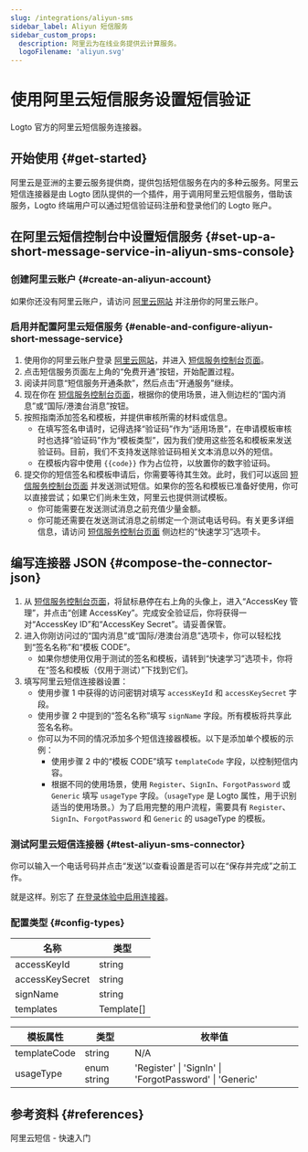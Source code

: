 ```yaml
---
slug: /integrations/aliyun-sms
sidebar_label: Aliyun 短信服务
sidebar_custom_props:
  description: 阿里云为在线业务提供云计算服务。
  logoFilename: 'aliyun.svg'
---
```



# 使用阿里云短信服务设置短信验证

Logto 官方的阿里云短信服务连接器。

<GuideTip />

## 开始使用 \{#get-started}

阿里云是亚洲的主要云服务提供商，提供包括短信服务在内的多种云服务。阿里云短信连接器是由 Logto 团队提供的一个插件，用于调用阿里云短信服务，借助该服务，Logto 终端用户可以通过短信验证码注册和登录他们的 Logto 账户。

## 在阿里云短信控制台中设置短信服务 \{#set-up-a-short-message-service-in-aliyun-sms-console}

### 创建阿里云账户 \{#create-an-aliyun-account}

如果你还没有阿里云账户，请访问 [阿里云网站](https://cn.aliyun.com/) 并注册你的阿里云账户。

### 启用并配置阿里云短信服务 \{#enable-and-configure-aliyun-short-message-service}

1. 使用你的阿里云账户登录 [阿里云网站](https://cn.aliyun.com/)，并进入 [短信服务控制台页面](https://www.aliyun.com/product/sms)。
2. 点击短信服务页面左上角的“免费开通”按钮，开始配置过程。
3. 阅读并同意“短信服务开通条款”，然后点击“开通服务”继续。
4. 现在你在 [短信服务控制台页面](https://dysms.console.aliyun.com/overview)，根据你的使用场景，进入侧边栏的“国内消息”或“国际/港澳台消息”按钮。
5. 按照指南添加签名和模板，并提供审核所需的材料或信息。
   - 在填写签名申请时，记得选择“验证码”作为“适用场景”，在申请模板审核时也选择“验证码”作为“模板类型”，因为我们使用这些签名和模板来发送验证码。目前，我们不支持发送除验证码相关文本消息以外的短信。
   - 在模板内容中使用 `{{code}}` 作为占位符，以放置你的数字验证码。
6. 提交你的短信签名和模板申请后，你需要等待其生效。此时，我们可以返回 [短信服务控制台页面](https://dysms.console.aliyun.com/overview) 并发送测试短信。如果你的签名和模板已准备好使用，你可以直接尝试；如果它们尚未生效，阿里云也提供测试模板。
   - 你可能需要在发送测试消息之前充值少量金额。
   - 你可能还需要在发送测试消息之前绑定一个测试电话号码。有关更多详细信息，请访问 [短信服务控制台页面](https://dysms.console.aliyun.com/overview) 侧边栏的“快速学习”选项卡。

## 编写连接器 JSON \{#compose-the-connector-json}

1. 从 [短信服务控制台页面](https://dysms.console.aliyun.com/overview)，将鼠标悬停在右上角的头像上，进入“AccessKey 管理”，并点击“创建 AccessKey”。完成安全验证后，你将获得一对“AccessKey ID”和“AccessKey Secret”。请妥善保管。
2. 进入你刚访问过的“国内消息”或“国际/港澳台消息”选项卡，你可以轻松找到“签名名称”和“模板 CODE”。
   - 如果你想使用仅用于测试的签名和模板，请转到“快速学习”选项卡，你将在“签名和模板（仅用于测试）”下找到它们。
3. 填写阿里云短信连接器设置：
   - 使用步骤 1 中获得的访问密钥对填写 `accessKeyId` 和 `accessKeySecret` 字段。
   - 使用步骤 2 中提到的“签名名称”填写 `signName` 字段。所有模板将共享此签名名称。
   - 你可以为不同的情况添加多个短信连接器模板。以下是添加单个模板的示例：
     - 使用步骤 2 中的“模板 CODE”填写 `templateCode` 字段，以控制短信内容。
     - 根据不同的使用场景，使用 `Register`、`SignIn`、`ForgotPassword` 或 `Generic` 填写 `usageType` 字段。（`usageType` 是 Logto 属性，用于识别适当的使用场景。）为了启用完整的用户流程，需要具有 `Register`、`SignIn`、`ForgotPassword` 和 `Generic` 的 usageType 的模板。

### 测试阿里云短信连接器 \{#test-aliyun-sms-connector}

你可以输入一个电话号码并点击“发送”以查看设置是否可以在“保存并完成”之前工作。

就是这样。别忘了 [在登录体验中启用连接器](/connectors/sms-connectors/#enable-phone-number-sign-up-or-sign-in)。

### 配置类型 \{#config-types}

| 名称             | 类型       |
| ---------------- | ---------- |
| accessKeyId      | string     |
| accessKeySecret  | string     |
| signName         | string     |
| templates        | Template[] |

| 模板属性         | 类型        | 枚举值                                                   |
| ---------------- | ----------- | ------------------------------------------------------- |
| templateCode     | string      | N/A                                                     |
| usageType        | enum string | 'Register' \| 'SignIn' \| 'ForgotPassword' \| 'Generic' |

## 参考资料 \{#references}

<Url href="https://dysms.console.aliyun.com/quickstart">阿里云短信 - 快速入门</Url>